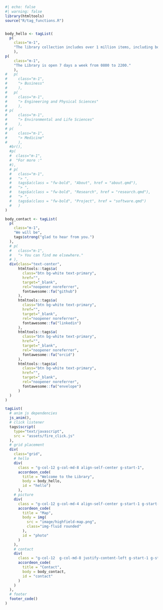 ```r
#| echo: false
#| warning: false
library(htmltools)
source("R/tag_functions.R")


body_hello <- tagList(
  p(
    class="m-1",
    "The library collection includes over 1 million items, including books, journals, databases, and digital resources. The library also offers a range of services to support students, faculty, and staff, including research assistance, inter-library loan services, and course reserves. Additionally, the library provides study spaces, group study rooms, and collaborative workspaces to support student learning and academic success."
    ),
p(
    class="m-1",
    "The Library is open 7 days a week from 0800 to 2200."
    ),
#   p(
#     class="m-1",
#     "> Business"
#     ),
#   p(
#     class="m-1",
#     "> Engineering and Physical Sciences"
#     ),
# p(
#     class="m-1",
#     "> Environmental and Life Sciences"
#     ),
# p(
#     class="m-1",
#     "> Medicine"
#     ),
  #br(),
  #p(
  #  class="m-1",
  #  "For more :"
  #),
  # p(
  #   class="m-1",
  #   "> ",
  #   tags$a(class = "fw-bold", "About", href = "about.qmd"),
  #   "> ",
  #   tags$a(class = "fw-bold", "Research", href = "research.qmd"),
  #   "> ",
  #   tags$a(class = "fw-bold", "Project", href = "software.qmd")
  #   )
)

body_contact <- tagList(
  p(
    class="m-1",
    "We will be",
    tags$strong("glad to hear from you.")
  ),
  # p(
  #   class="m-1",
  #   "> You can find me elsewhere."
  # ),
  div(class="text-center",
      htmltools::tags$a(
        class="btn bg-white text-primary", 
        href="",
        target="_blank",
        rel="noopener noreferrer",
        fontawesome::fa("github")
      ),
      htmltools::tags$a(
        class="btn bg-white text-primary", 
        href="",
        target="_blank",
        rel="noopener noreferrer",
        fontawesome::fa("linkedin")
      ),
      htmltools::tags$a(
        class="btn bg-white text-primary", 
        href="",
        target="_blank",
        rel="noopener noreferrer",
        fontawesome::fa("orcid")
      ),
      htmltools::tags$a(
        class="btn bg-white text-primary", 
        href="",
        target="_blank",
        rel="noopener noreferrer",
        fontawesome::fa("envelope")
      )
  )
)

tagList(
  # anim js dependencies
  js_anim(),
  # click listener
  tags$script(
    type="text/javascript",
    src = "assets/fire_click.js"
  ),
  # grid placement
  div(
    class="grid",
    # hello
    div(
      class = "g-col-12 g-col-md-8 align-self-center g-start-1",
      accordeon_code(
        title = "Welcome to the Library",
        body = body_hello,
        id = "hello")
      ),
    # picture
    div(
      class = "g-col-12 g-col-md-4 align-self-center g-start-1 g-start-md-9",
      accordeon_code(
        title = "Map",
        body = img(
          src = "image/highfield-map.png",
          class="img-fluid rounded"
        ),
        id = "photo"
      )
    ),
    # contact
    div(
      class = "g-col-12  g-col-md-8 justify-content-left g-start-1 g-start-md-2",
      accordeon_code(
        title = "Contact",
        body = body_contact,
        id = "contact"
      )
    )
  ),
  # footer
  footer_code()
)
```
